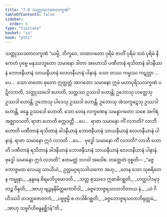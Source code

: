 ```yaml
---
title: "7.6 သတ္တုဿဒတာလက္ခဏံ"
tableOfContents: false
sidebar:
  order: 5
type: "tipitaka"
basket: "su"
book: "pthi"
---
```



<DynamicBreadcrumb />

<Paragraph number="433" type="center" book="pthi">
<Emphasis>သတ္တုဿဒတာလက္ခဏံ</Emphasis>
</Paragraph>

<Division number="208" book="pthi" e="ch" v="8" p="124">

<Paragraph number="434" book="pthi">
“ယမ္ပိ, ဘိက္ခဝေ, တထာဂတော ပုရိမံ ဇာတိံ ပုရိမံ ဘဝံ ပုရိမံ နိကေတံ ပုဗ္ဗေ မနုဿဘူတော သမာနော ဒါတာ အဟောသိ ပဏီတာနံ ရသိတာနံ ခါဒနီယာနံ ဘောဇနီယာနံ သာယနီယာနံ လေဟနီယာနံ ပါနာနံ. သော တဿ ကမ္မဿ ကဋတ္တာ …ပေ…  သော တတော စုတော ဣတ္ထတ္တံ အာဂတော သမာနော ဣမံ မဟာပုရိသလက္ခဏံ ပဋိလဘတိ, သတ္တုဿဒေါ ဟောတိ, သတ္တဿ ဥဿဒါ ဟောန္တိ; ဥဘောသု ဟတ္ထေသု ဥဿဒါ ဟောန္တိ, ဥဘောသု ပါဒေသု ဥဿဒါ ဟောန္တိ, ဥဘောသု အံသကူဋေသု ဥဿဒါ ဟောန္တိ, ခန္ဓေ ဥဿဒေါ ဟောတိ.
</Paragraph>

<Paragraph number="435" book="pthi">
သော တေန လက္ခဏေန သမန္နာဂတော သစေ အဂါရံ အဇ္ဈာဝသတိ, ရာဇာ ဟောတိ စက္ကဝတ္တီ …ပေ…  ရာဇာ သမာနော ကိံ လဘတိ? လာဘီ ဟောတိ ပဏီတာနံ ရသိတာနံ ခါဒနီယာနံ ဘောဇနီယာနံ သာယနီယာနံ လေဟနီယာနံ ပါနာနံ. ရာဇာ သမာနော ဣဒံ လဘတိ …ပေ…  ဗုဒ္ဓေါ သမာနော ကိံ လဘတိ? လာဘီ ဟောတိ ပဏီတာနံ ရသိတာနံ ခါဒနီယာနံ ဘောဇနီယာနံ သာယနီယာနံ လေဟနီယာနံ ပါနာနံ. ဗုဒ္ဓေါ သမာနော ဣဒံ လဘတိ”. ဧတမတ္ထံ ဘဂဝါ အဝေါစ.
</Paragraph>

</Division>
<Division number="209" book="pthi" e="ch" v="8" p="124">

<Paragraph number="436" book="pthi">
တတ္ထေတံ ဝုစ္စတိ—
</Paragraph>

<Paragraph number="437" type="verses" book="pthi">
_“ခဇ္ဇဘောဇ္ဇမထ လေယျ သာယိယံ,_  
ဥတ္တမဂ္ဂရသဒါယကော အဟု;_  
_တေန သော သုစရိတေန ကမ္မုနာ,_  
_နန္ဒနေ စိရမဘိပ္ပမောဒတိ._  

</Paragraph>

<Paragraph number="438" type="verses" book="pthi">
_သတ္တ စုဿဒေ ဣဓာဓိဂစ္ဆတိ,_  
_ဟတ္ထပါဒမုဒုတဉ္စ ဝိန္ဒတိ;_  
_အာဟု ဗျဉ္ဇနနိမိတ္တကောဝိဒါ,_  
_ခဇ္ဇဘောဇ္ဇရသလာဘိတာယ နံ._  

</Paragraph>

<Paragraph number="439" type="verses" book="pthi">
_ယံ ဂိဟိဿပိ တဒတ္ထဇောတကံ,_  
_ပဗ္ဗဇ္ဇမ္ပိ စ တဒါဓိဂစ္ဆတိ;_  
_ခဇ္ဇဘောဇ္ဇရသလာဘိရုတ္တမံ,_  
_အာဟု သဗ္ဗဂိဟိဗန္ဓနစ္ဆိဒန်”တိ._
</Paragraph>
</Division>
